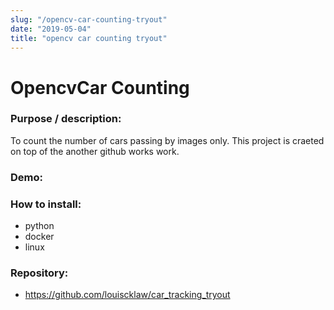```yaml
---
slug: "/opencv-car-counting-tryout"
date: "2019-05-04"
title: "opencv car counting tryout"
---
```




# OpencvCar Counting

### Purpose / description:

To count the number of cars passing by images only. This project is craeted on top of the another github works work.


### Demo:
<YoutubeIframe videoSrcURL="https://www.youtube.com/embed/8P3VEGvMeTQ" videoTitle="failing example"/>

### How to install:

- python
- docker
- linux

### Repository:
- https://github.com/louiscklaw/car_tracking_tryout
